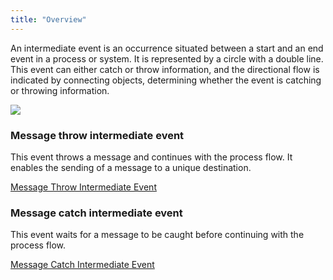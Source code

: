 ```yaml
---
title: "Overview"
---
```


An intermediate event is an occurrence situated between a start and an end event in a process or system. It is represented by a circle with a double line. This event can either catch or throw information, and the directional flow is indicated by connecting objects, determining whether the event is catching or throwing information.

![](https://s3.eu-west-1.amazonaws.com/docx.flowx.ai/release34/intermediate_message_events.png)

### Message throw intermediate event

This event throws a message and continues with the process flow.
It enables the sending of a message to a unique destination.

[Message Throw Intermediate Event](message-throw-intermediate-event.md)
      
### Message catch intermediate event

This event waits for a message to be caught before continuing with the process flow.

[Message Catch Intermediate Event](message-catch-intermediate-event.md)